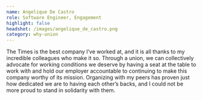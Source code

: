 ```yaml
---
name: Angelique De Castro
role: Software Engineer, Engagement
highlight: false
headshot: /images/angelique_de_castro.png
category: why-union
---
```

The Times is the best company I’ve worked at, and it is all thanks to my incredible colleagues who make it so. Through a union, we can collectively advocate for working conditions we deserve by having a seat at the table to work with and hold our employer accountable to continuing to make this company worthy of its mission. Organizing with my peers has proven just how dedicated we are to having each other’s backs, and I could not be more proud to stand in solidarity with them.

